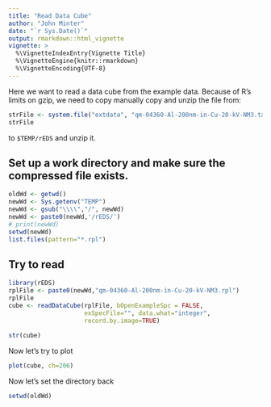 ```yaml
---
title: "Read Data Cube"
author: "John Minter"
date: "`r Sys.Date()`"
output: rmarkdown::html_vignette
vignette: >
  %\VignetteIndexEntry{Vignette Title}
  %\VignetteEngine{knitr::rmarkdown}
  %\VignetteEncoding{UTF-8}
---
```


Here we want to read a data cube from the example data. Because of R's
limits on gzip, we need to copy manually copy and unzip the file from:

```r
strFile <- system.file("extdata", "qm-04360-Al-200nm-in-Cu-20-kV-NM3.tar.gz", package = "rEDS")
strFile
```

to `$TEMP/rEDS` and unzip it.


## Set up a work directory and make sure the compressed file exists.

```r
oldWd <- getwd()
newWd <- Sys.getenv("TEMP")
newWd <- gsub("\\\\","/", newWd)
newWd <- paste0(newWd,'/rEDS/')
# print(newWd)
setwd(newWd)
list.files(pattern="*.rpl")
```

## Try to read

```r
library(rEDS)
rplFile <- paste0(newWd,"qm-04360-Al-200nm-in-Cu-20-kV-NM3.rpl")
rplFile
cube <- readDataCube(rplFile, bOpenExampleSpc = FALSE,
                     exSpecFile="", data.what="integer",
                     record.by.image=TRUE)
  
str(cube)

```

Now let's try to plot

```r

plot(cube, ch=206)

```



Now let's set the directory back

```r
setwd(oldWd)
```
